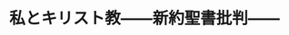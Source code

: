 ﻿---
title: "私とキリスト教――新約聖書批判――"
category: "環境・社会理工学院"
vol: 5
interviewee: "八木 誠一 "
url: ""
tags: ["博士","聖書","キリスト","新約"]
pdf: "5-4.pdf"
career: ""
preface: "新約聖書――キリストの生涯と言行、死後を記したもの――を研究している人がここにいる。八木誠一先生。1932年横浜に生まれる。1950年東京大学教養学部に入学し、1957年から59年までゲッチンゲン大学に留学する。ゲッチンゲン大学では新約聖書学者であるケーゼマンに師事し、大きな影響を受ける。文学博士。"
---
